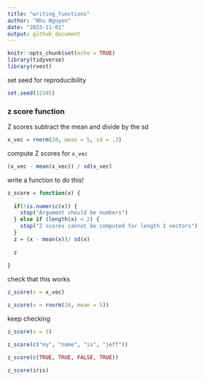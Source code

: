 ```yaml
---
title: "writing_functions"
author: "Nhu Nguyen"
date: "2023-11-01"
output: github_document
---
```


```r
knitr::opts_chunk$set(echo = TRUE)
library(tidyverse)
library(rvest)

```

set seed for reproducibility 
```r
set.seed(12345) 

```


### z score function

Z scores subtract the mean and divide by the sd 

```r
x_vec = rnorm(20, mean = 5, sd = .3)
```

compute Z scores for `x_vec`

```r
(x_vec - mean(x_vec)) / sd(x_vec)
```

write a function to do this! 

```r
z_score = function(x) {
  
  if(!is.numeric(x)) {
    stop("Argument should be numbers")
  } else if (length(x) < 2) {
    stop("Z scores cannot be computed for length 1 vectors")
  }
  z = (x - mean(x))/ sd(x)
  
  z
  
}
```

check that this works 

```r
z_score(x = x_vec)

z_score(x = rnorm(10, mean = 5))
```

keep checking 

```r
z_score(x = 3)

z_score(c("my", "name", "is", "jeff"))

z_score(c(TRUE, TRUE, FALSE, TRUE))

z_score(iris)
```




